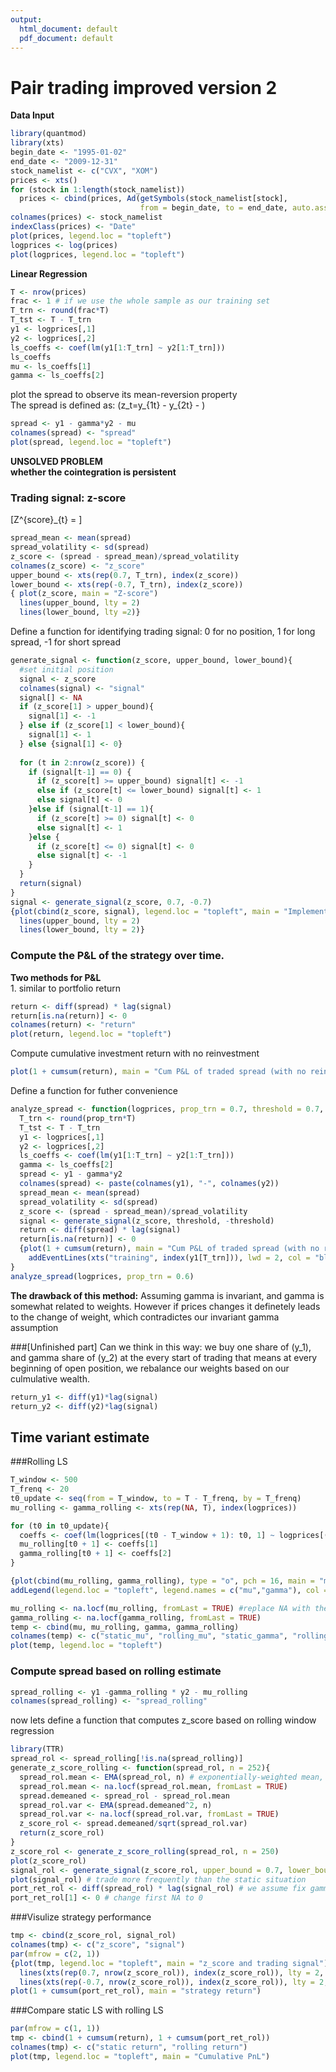 ---
output:
  html_document: default
  pdf_document: default
---
# Pair trading improved version 2

__Data Input__
```{r data_input,message=FALSE, warning=FALSE}
library(quantmod)
library(xts)
begin_date <- "1995-01-02"
end_date <- "2009-12-31"
stock_namelist <- c("CVX", "XOM")
prices <- xts()
for (stock in 1:length(stock_namelist))
  prices <- cbind(prices, Ad(getSymbols(stock_namelist[stock], 
                             from = begin_date, to = end_date, auto.assign = FALSE)))
colnames(prices) <- stock_namelist
indexClass(prices) <- "Date"
plot(prices, legend.loc = "topleft")
logprices <- log(prices)
plot(logprices, legend.loc = "topleft")
```

__Linear Regression__
```{r LS}
T <- nrow(prices)
frac <- 1 # if we use the whole sample as our training set
T_trn <- round(frac*T)
T_tst <- T - T_trn
y1 <- logprices[,1]
y2 <- logprices[,2]
ls_coeffs <- coef(lm(y1[1:T_trn] ~ y2[1:T_trn]))
ls_coeffs
mu <- ls_coeffs[1]
gamma <- ls_coeffs[2]
```



plot the spread to observe its mean-reversion property  
The spread is defined as: \(z_t=y_{1t} - \gamma y_{2t} - \mu\)
```{r spread_def}
spread <- y1 - gamma*y2 - mu
colnames(spread) <- "spread"
plot(spread, legend.loc = "topleft")
```



__UNSOLVED PROBLEM__  
__whether the cointegration is persistent__


### Trading signal: z-score
\[Z^{score}_{t} = \frac{z_t - E[z_t]}{Std[z_t]} \]  
```{r}

spread_mean <- mean(spread)
spread_volatility <- sd(spread)
z_score <- (spread - spread_mean)/spread_volatility
colnames(z_score) <- "z_score"
upper_bound <- xts(rep(0.7, T_trn), index(z_score))
lower_bound <- xts(rep(-0.7, T_trn), index(z_score))
{ plot(z_score, main = "Z-score")
  lines(upper_bound, lty = 2)
  lines(lower_bound, lty =2)}
```


Define a function for identifying trading signal: 0 for no position, 1 for long spread, -1 for short spread
```{r}
generate_signal <- function(z_score, upper_bound, lower_bound){
  #set initial position
  signal <- z_score
  colnames(signal) <- "signal"
  signal[] <- NA
  if (z_score[1] > upper_bound){
    signal[1] <- -1
  } else if (z_score[1] < lower_bound){
    signal[1] <- 1
  } else {signal[1] <- 0}
  
  for (t in 2:nrow(z_score)) {
    if (signal[t-1] == 0) {
      if (z_score[t] >= upper_bound) signal[t] <- -1
      else if (z_score[t] <= lower_bound) signal[t] <- 1
      else signal[t] <- 0
    }else if (signal[t-1] == 1){
      if (z_score[t] >= 0) signal[t] <- 0
      else signal[t] <- 1
    }else {
      if (z_score[t] <= 0) signal[t] <- 0
      else signal[t] <- -1
    }
  }
  return(signal)
} 
signal <- generate_signal(z_score, 0.7, -0.7)
{plot(cbind(z_score, signal), legend.loc = "topleft", main = "Implement of pair trading strategy over time")
  lines(upper_bound, lty = 2)
  lines(lower_bound, lty = 2)}
```


### Compute the P&L of the strategy over time.
__Two methods for P&L__  
1. similar to portfolio return  
```{r}
return <- diff(spread) * lag(signal)
return[is.na(return)] <- 0
colnames(return) <- "return"
plot(return, legend.loc = "topleft")
```

Compute cumulative investment return with no reinvestment  
```{r}
plot(1 + cumsum(return), main = "Cum P&L of traded spread (with no reinvestment)")
```

Define a function for futher convenience
```{r}
analyze_spread <- function(logprices, prop_trn = 0.7, threshold = 0.7, legend_loc = "topleft"){
  T_trn <- round(prop_trn*T)
  T_tst <- T - T_trn
  y1 <- logprices[,1]
  y2 <- logprices[,2]
  ls_coeffs <- coef(lm(y1[1:T_trn] ~ y2[1:T_trn]))
  gamma <- ls_coeffs[2]
  spread <- y1 - gamma*y2
  colnames(spread) <- paste(colnames(y1), "-", colnames(y2))
  spread_mean <- mean(spread)
  spread_volatility <- sd(spread)
  z_score <- (spread - spread_mean)/spread_volatility
  signal <- generate_signal(z_score, threshold, -threshold)
  return <- diff(spread) * lag(signal)
  return[is.na(return)] <- 0
  {plot(1 + cumsum(return), main = "Cum P&L of traded spread (with no reinvestment)")
    addEventLines(xts("training", index(y1[T_trn])), lwd = 2, col = "blue", srt = 90, pos = 2 )}
}
analyze_spread(logprices, prop_trn = 0.6)
```

__The drawback of this method:__
Assuming gamma is invariant, and gamma is somewhat related to weights. However if prices changes it definetely leads to the change of weight, which contradictes our invariant gamma assumption


###[Unfinished part]
Can we think in this way: we buy one share of \(y_1\), and gamma share of \(y_2\) at the every start of trading
that means at every beginning of open position, we rebalance our weights based on our culmulative wealth.
```{r}
return_y1 <- diff(y1)*lag(signal)
return_y2 <- diff(y2)*lag(signal)
```


## Time variant estimate
###Rolling LS
```{r}
T_window <- 500
T_frenq <- 20
t0_update <- seq(from = T_window, to = T - T_frenq, by = T_frenq)
mu_rolling <- gamma_rolling <- xts(rep(NA, T), index(logprices))

for (t0 in t0_update){
  coeffs <- coef(lm(logprices[(t0 - T_window + 1): t0, 1] ~ logprices[(t0 - T_window + 1): t0, 2]))
  mu_rolling[t0 + 1] <- coeffs[1]
  gamma_rolling[t0 + 1] <- coeffs[2]
}

{plot(cbind(mu_rolling, gamma_rolling), type = "o", pch = 16, main = "mu and gamma over time")
addLegend(legend.loc = "topleft", legend.names = c("mu","gamma"), col = c("black", "red"), pch = c(16, 16))}

mu_rolling <- na.locf(mu_rolling, fromLast = TRUE) #replace NA with the next value
gamma_rolling <- na.locf(gamma_rolling, fromLast = TRUE)
temp <- cbind(mu, mu_rolling, gamma, gamma_rolling)
colnames(temp) <- c("static_mu", "rolling_mu", "static_gamma", "rolling_gamma")
plot(temp, legend.loc = "topleft")
```




### Compute spread based on rolling estimate
```{r}
spread_rolling <- y1 -gamma_rolling * y2 - mu_rolling
colnames(spread_rolling) <- "spread_rolling"
```
now lets define a function that computes z_score based on rolling window regression
```{r}

library(TTR)
spread_rol <- spread_rolling[!is.na(spread_rolling)]
generate_z_score_rolling <- function(spread_rol, n = 252){
  spread_rol.mean <- EMA(spread_rol, n) # exponentially-weighted mean, giving more weight to recent observations
  spread_rol.mean <- na.locf(spread_rol.mean, fromLast = TRUE)
  spread.demeaned <- spread_rol - spread_rol.mean
  spread_rol.var <- EMA(spread.demeaned^2, n) 
  spread_rol.var <- na.locf(spread_rol.var, fromLast = TRUE)
  z_score_rol <- spread.demeaned/sqrt(spread_rol.var)
  return(z_score_rol)
}
z_score_rol <- generate_z_score_rolling(spread_rol, n = 250)
plot(z_score_rol)
signal_rol <- generate_signal(z_score_rol, upper_bound = 0.7, lower_bound = -0.7)
plot(signal_rol) # trade more frequently than the static situation
port_ret_rol <- diff(spread_rol) * lag(signal_rol) # we assume fix gamma and mu during a trade, however, it does not conform to reality
port_ret_rol[1] <- 0 # change first NA to 0
```


###Visulize strategy performance
```{r}
tmp <- cbind(z_score_rol, signal_rol)
colnames(tmp) <- c("z_score", "signal")
par(mfrow = c(2, 1))
{plot(tmp, legend.loc = "topleft", main = "z_score and trading signal")
  lines(xts(rep(0.7, nrow(z_score_rol)), index(z_score_rol)), lty = 2, col = "blue")
  lines(xts(rep(-0.7, nrow(z_score_rol)), index(z_score_rol)), lty = 2, col = "blue")}
plot(1 + cumsum(port_ret_rol), main = "strategy return") 
```

###Compare static LS with rolling LS
```{r}
par(mfrow = c(1, 1))
tmp <- cbind(1 + cumsum(return), 1 + cumsum(port_ret_rol))
colnames(tmp) <- c("static return", "rolling return")
plot(tmp, legend.loc = "topleft", main = "Cumulative PnL")

```

